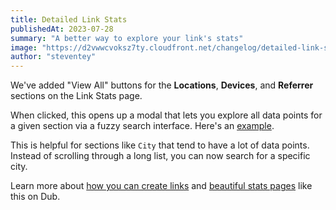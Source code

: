 ```yaml
---
title: Detailed Link Stats
publishedAt: 2023-07-28
summary: "A better way to explore your link's stats"
image: "https://d2vwwcvoksz7ty.cloudfront.net/changelog/detailed-link-stats.png"
author: "steventey"
---
```


We've added "View All" buttons for the **Locations**, **Devices**, and **Referrer** sections on the Link Stats page.

When clicked, this opens up a modal that lets you explore all data points for a given section via a fuzzy search interface. Here's an [example](https://dub.sh/stats/github).

This is helpful for sections like `City` that tend to have a lot of data points. Instead of scrolling through a long list, you can now search for a specific city.

Learn more about [how you can create links](/help/article/how-to-create-link) and [beautiful stats pages](/help/article/public-stats-pages) like this on Dub.
